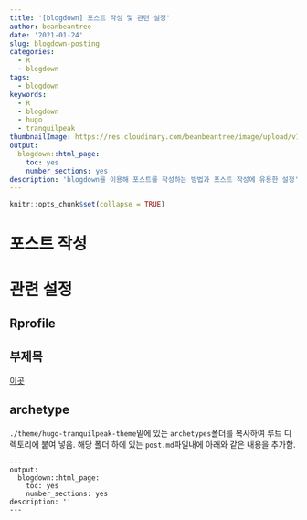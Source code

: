 ```yaml
---
title: '[blogdown] 포스트 작성 및 관련 설정'
author: beanbeantree
date: '2021-01-24'
slug: blogdown-posting
categories:
  - R
  - blogdown
tags:
  - blogdown
keywords:
  - R
  - blogdown
  - hugo
  - tranquilpeak
thumbnailImage: https://res.cloudinary.com/beanbeantree/image/upload/v1611452491/blogdown.png
output:
  blogdown::html_page:
    toc: yes
    number_sections: yes
description: 'blogdown을 이용해 포스트를 작성하는 방법과 포스트 작성에 유용한 설정'
---
```


```r
knitr::opts_chunk$set(collapse = TRUE)
```

# 포스트 작성

# 관련 설정

## Rprofile

## 부제목
[이곳](https://traceofpassion.github.io/2020/blog-making-08/)

## archetype
`./theme/hugo-tranquilpeak-theme`밑에 있는 `archetypes`폴더를 복사하여 루트 디렉토리에 붙여 넣음. 해당 폴더 하에 있는 `post.md`파일내에 아래와 같은 내용을 추가함.     
```
---
output:
  blogdown::html_page:
    toc: yes
    number_sections: yes
description: ''
---
```

